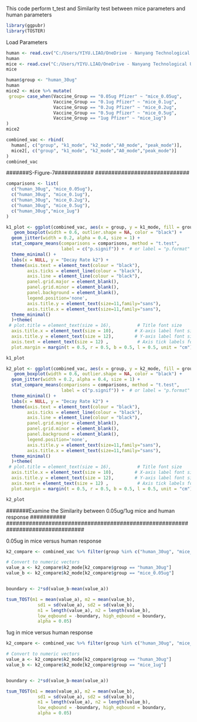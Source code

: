 ###########################################################################################################################################
################## This code perform t_test and Similarity test between mice parameters and human parameters ##############################
###########################################################################################################################################
```r
library(ggpubr)
library(TOSTER)
```
######## Load Parameters ##########

```r
human <- read.csv("C:/Users/YIYU.LIAO/OneDrive - Nanyang Technological University/Desktop/Determine Vacc dose/Human model/Age_less_than60/log__r33/IndividualParameters/estimatedIndividualParameters.txt",  sep = ",", comment.char = "", header = T)
human
mice <- read.csv("C:/Users/YIYU.LIAO/OneDrive - Nanyang Technological University/Desktop/Determine Vacc dose/1ug mice/all_run15/IndividualParameters/estimatedIndividualParameters.txt", sep = ",", comment.char = "", header = T)
mice
```


```r
human$group <- "human_30ug"
human
mice2 <- mice %>% mutate(
 group= case_when(Vaccine_Group == "0.05ug Pfizer" ~ "mice_0.05ug",
                  Vaccine_Group == "0.1ug Pfizer" ~ "mice_0.1ug",
                  Vaccine_Group == "0.2ug Pfizer" ~ "mice_0.2ug",
                  Vaccine_Group == "0.5ug Pfizer" ~ "mice_0.5ug",
                  Vaccine_Group == "1ug Pfizer" ~ "mice_1ug")
)
mice2
```

```r
combined_vac <- rbind(
  human[, c("group", "k1_mode", "k2_mode","A0_mode", "peak_mode")],
  mice2[, c("group", "k1_mode", "k2_mode","A0_mode","peak_mode")]
)
combined_vac
```


#############################
#######S-Figure-7############
#############################
```r
comparisons <- list(
  c("human_30ug", "mice_0.05ug"),
  c("human_30ug", "mice_0.1ug"),
  c("human_30ug", "mice_0.2ug"),
  c("human_30ug", "mice_0.5ug"),
  c("human_30ug","mice_1ug")
)
```

```r

k1_plot <- ggplot(combined_vac, aes(x = group, y = k1_mode, fill = group)) +
   geom_boxplot(width = 0.6, outlier.shape = NA, color = "black") +
  geom_jitter(width = 0.2, alpha = 0.4, size = 1) +
  stat_compare_means(comparisons = comparisons, method = "t.test", 
                     label = c("p.signif")) +  # or label = "p.format"
  theme_minimal() +
  labs(x = NULL, y = "Decay Rate k2") +
  theme(axis.text = element_text(colour = "black"),
        axis.ticks = element_line(colour = "black"),
        axis.line = element_line(colour = "black"),
        panel.grid.major = element_blank(),
        panel.grid.minor = element_blank(),
        panel.background = element_blank(),
        legend.position='none',
        axis.title.y = element_text(size=11,family="sans"),
        axis.title.x = element_text(size=11,family="sans"),
  theme_minimal() 
  )+theme(
 # plot.title = element_text(size = 16),          # Title font size
  axis.title.x = element_text(size = 10),        # X-axis label font size
  axis.title.y = element_text(size = 12),        # Y-axis label font size
  axis.text = element_text(size = 12) ,           # Axis tick labels font size
  plot.margin = margin(t = 0.5, r = 0.5, b = 0.5, l = 0.5, unit = "cm"))

k1_plot
```

```r
k2_plot <- ggplot(combined_vac, aes(x = group, y = k2_mode, fill = group)) +
   geom_boxplot(width = 0.6, outlier.shape = NA, color = "black") +
  geom_jitter(width = 0.2, alpha = 0.4, size = 1) +
  stat_compare_means(comparisons = comparisons, method = "t.test", 
                     label = c("p.signif")) +  # or label = "p.format"
  theme_minimal() +
  labs(x = NULL, y = "Decay Rate k2") +
  theme(axis.text = element_text(colour = "black"),
        axis.ticks = element_line(colour = "black"),
        axis.line = element_line(colour = "black"),
        panel.grid.major = element_blank(),
        panel.grid.minor = element_blank(),
        panel.background = element_blank(),
        legend.position='none',
        axis.title.y = element_text(size=11,family="sans"),
        axis.title.x = element_text(size=11,family="sans"),
  theme_minimal() 
  )+theme(
 # plot.title = element_text(size = 16),          # Title font size
  axis.title.x = element_text(size = 10),        # X-axis label font size
  axis.title.y = element_text(size = 12),        # Y-axis label font size
  axis.text = element_text(size = 12) ,           # Axis tick labels font size
  plot.margin = margin(t = 0.5, r = 0.5, b = 0.5, l = 0.5, unit = "cm"))

k2_plot
```


################################################################################
#######Examine the Similarity between 0.05ug/1ug mice and human response ###########
################################################################################


######## 0.05ug in mice versus human response #############
```r
k2_compare <- combined_vac %>% filter(group %in% c("human_30ug", "mice_0.05ug"))

# Convert to numeric vectors
value_a <- k2_compare$k2_mode[k2_compare$group == "human_30ug"]
value_b <- k2_compare$k2_mode[k2_compare$group == "mice_0.05ug"]


boundary <- 2*sd(value_b-mean(value_a))

tsum_TOST(m1 = mean(value_a), m2 = mean(value_b),
            sd1 = sd(value_a), sd2 = sd(value_b),
            n1 = length(value_a), n2 = length(value_b),
            low_eqbound = -boundary, high_eqbound = boundary,
            alpha = 0.05)
```

######## 1ug in mice versus human response #############
```r
k2_compare <- combined_vac %>% filter(group %in% c("human_30ug", "mice_1ug"))

# Convert to numeric vectors
value_a <- k2_compare$k2_mode[k2_compare$group == "human_30ug"]
value_b <- k2_compare$k2_mode[k2_compare$group == "mice_1ug"]


boundary <- 2*sd(value_b-mean(value_a))

tsum_TOST(m1 = mean(value_a), m2 = mean(value_b),
            sd1 = sd(value_a), sd2 = sd(value_b),
            n1 = length(value_a), n2 = length(value_b),
            low_eqbound = -boundary, high_eqbound = boundary,
            alpha = 0.05)
```
